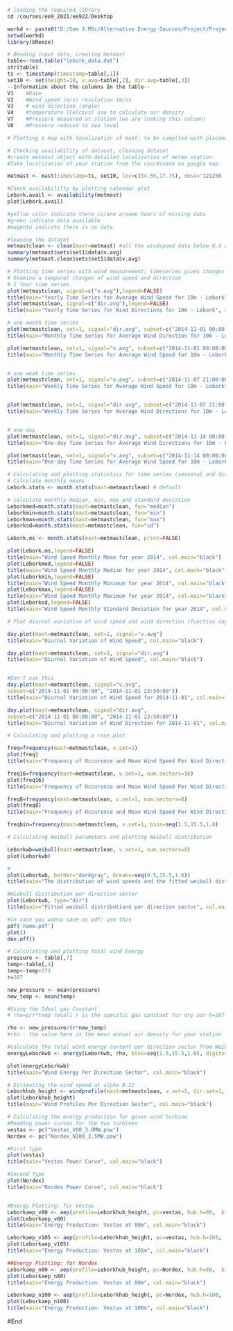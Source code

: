 ```r
# loading the required library
cd /courses/ee9_2021/ee922/Desktop

workd <- paste0("D:/Sem 3 MSc/Alternative Energy Sources/Project/Project 01/wind")
setwd(workd)
library(bReeze)
```


```r
# Reading input data, creating metmast
table<-read.table("lebork_data.dat")
str(table)
ts <- timestamp(timestamp=table[,1])
set10 <- set(height=10, v.avg=table[,2], dir.avg=table[,3])
--Information about the columns in the table--
V1    #Date
V2    #Wind speed (m/s) resolution 1m/ss
V3    # wind direction (angle)
V4    #temperature (Celcius) use to calculate air density
V7    #Pressure measured at station (we are looking this column)
V8    #Pressure reduced to sea level
```


```r
# Plotting a map with localization of mast: to be complted with placemarks in google map

```

```r
# Checking availability of dataset, cleaning dataset
#create metmast object with detailed localization of meteo station.
#Take localization of your station from the coordinate on google map

metmast <- mast(timestamp=ts, set10, loc=c(54.55,17.75), desc="121250 - Koszalin")

#Check availabililty by plotting calendar plot
Lebork.avail <- availability(metmast)
plot(Lebork.avail)

#yellow color indicate there is/are a/some hours of missing data
#green indicate data available
#magenta indicate there is no data

```

```r
#leaning the dataset
metmastclean <- clean(mast=metmast) #all the windspeed data below 0.4 will be replaced as NA
summary(metmast$sets$set1$data$v.avg)
summary(metmast.clean$sets$set1$data$v.avg)
```

```r
# Plotting time series with wind measurement; timeseries gives changes of the wind direction and changes from the wind speed
# Examine a temporal changes of wind speed and direction
# 1 Year time series
plot(metmastclean, signal=c("v.avg"),legend=FALSE)
title(main="Yearly Time Series for Average Wind Speed for 10m - Lebork", col.main="black")
plot(metmastclean, signal=c("dir.avg"),legend=FALSE)
title(main="Yearly Time Series for Wind Directions for 10m - Lebork", col.main="black")

# one month time series
plot(metmastclean, set=1, signal="dir.avg", subset=c("2014-11-01 00:00:00", "2014-11-30 18:00:00"),legend=FALSE)
title(main="Monthly Time Series for Average Wind Direction for 10m - Lebork", col.main="black")

plot(metmastclean, set=1, signal="v.avg", subset=c("2014-11-01 00:00:00", "2014-11-30 18:00:00"),legend=FALSE)
title(main="Monthly Time Series for Average Wind Speed for 10m - Lebork", col.main="black")


# one week time series
plot(metmastclean, set=1, signal="v.avg", subset=c("2014-11-07 21:00:00", "2014-11-14 01:00:00"),legend=FALSE)
title(main="Weekly Time Series for Average Wind Speed for 10m - Lebork", col.main="black")


plot(metmastclean, set=1, signal="dir.avg", subset=c("2014-11-07 21:00:00", "2014-11-14 01:00:00"),legend=FALSE)
title(main="Weekly Time Series for Average Wind Directions for 10m - Lebork", col.main="black")


# one day
plot(metmastclean, set=1, signal="dir.avg", subset=c("2014-11-14 00:00:00", "2014-11-14 23:00:00"),legend=FALSE)
title(main="One-day Time Series for Average Wind Directions for 10m - Lebork", col.main="black")

plot(metmastclean, set=1, signal="v.avg", subset=c("2014-11-14 00:00:00", "2014-11-14 23:00:00"),legend=FALSE)
title(main="One-day Time Series for Average Wind Speed for 10m - Lebork", col.main="black")

```

```r
# Calculating and plotting statistics for time series (seasonal and diurnal changes)
# Calculate monthly means
Lebork.stats <- month.stats(mast=metmastclean) # default

# calculate monthly median, min, max and standard deviation
Leborkmed=month.stats(mast=metmastclean, fun="median")
leborkmin=month.stats(mast=metmastclean, fun="min")
Leborkmax=month.stats(mast=metmastclean, fun="max")
Leborksd=month.stats(mast=metmastclean, fun="sd")

Lebork.ms <- month.stats(mast=metmastclean, print=FALSE)

plot(Lebork.ms,legend=FALSE) 
title(main="Wind Speed Monthly Mean for year 2014", col.main="black")
plot(Leborkmed,legend=FALSE)
title(main="Wind Speed Monthly Median for year 2014", col.main="black")
plot(Leborkmin,legend=FALSE)
title(main="Wind Speed Monthly Minimum for year 2014", col.main="black")
plot(Leborkmax,legend=FALSE)
title(main="Wind Speed Monthly Maximum for year 2014", col.main="black")
plot(Leborksd,legend=FALSE)
title(main="Wind Speed Monthly Standard Deviation for year 2014", col.main="black")
```

```r
# Plot diurnal variation of wind speed and wind direction (function day.plot())

day.plot(mast=metmastclean, set=1, signal="v.avg")
title(main="Diurnal Variation of Wind Speed", col.main="black")

day.plot(mast=metmastclean, set=1, signal="dir.avg")
title(main="Diurnal Variation of Wind Speed", col.main="black")


#Don't use this
day.plot(mast=metmastclean, signal="v.avg",
subset=c("2014-11-01 00:00:00", "2014-11-01 23:50:00"))
title(main="Diurnal Variation of Wind Speed for 2014-11-01", col.main="black")

day.plot(mast=metmastclean, signal="dir.avg",
subset=c("2014-11-01 00:00:00", "2014-11-01 23:50:00"))
title(main="Diurnal Variation of Wind Direction for 2014-11-01", col.main="black")
```

```r
# Calculating and plotting a rose plot

freq=frequency(mast=metmastclean, v.set=1)
plot(freq)
title(main="Frequency of Occurence and Mean Wind Speed Per Wind Direction", col.main="black")

freq16=frequency(mast=metmastclean, v.set=1, num.sectors=16)
plot(freq16)
title(main="Frequency of Occurence and Mean Wind Speed Per Wind Direction Sector 16", col.main="black")

freq8=frequency(mast=metmastclean, v.set=1, num.sectors=8)
plot(freq8)
title(main="Frequency of Occurence and Mean Wind Speed Per Wind Direction Sector 8", col.main="black")

freqbin=frequency(mast=metmastclean, v.set=1, bins=seq(1.5,15.5,1.0)
```


```r
# Calculating Weibull parameters and plotting Weibull distribution

Leborkwb=weibull(mast=metmastclean, v.set=1, num.sectors=8)
plot(Leborkwb)

#
plot(Leborkwb, border="darkgray", breaks=seq(0.5,15.5,1.0))
title(main="The distribution of wind speeds and the fitted weibull distributiond", col.main="black")

#Wiebull distribution per direction sector
plot(Leborkwb, type="dir")
title(main="Fitted weibull distributiond per direction sector", col.main="black")
```

```r
#In cace you wanna save as pdf: use this
pdf('name.pdf')
plot()
dev.off()
```

```r
# Calculating and plotting total wind Energy
pressure <- table[,7]
temp<-table[,4]
temp<-temp+273
r=287

new_pressure <- mean(pressure)
new_temp <- mean(temp)

#Using the Ideal gas Constant
# rho=p/r*temp recall r is the specific gas constant for dry air R=287 [J/kg*K], and p is the pressure

rho <- new_pressure/(r*new_temp)
#rho - the value here is the mean annual air density for your station

#calculate the total wind energy content per direction sector from Weibull data
energyLeborkwb <- energy(Leborkwb, rho, bins=seq(1.5,15.5,1.0), digits=0)

plot(energyLeborkwb)
title(main="Wind Energy Per Direction Sector", col.main="black")
```

```r
# Estimating the wind speed at alpha 0.22
Leborkhub_height <- windprofile(mast=metmastclean, v.set=1, dir.set=1, alpha=0.22,  method="fixed",  num.sectors=8)
plot(Leborkhub_height)
title(main="Wind Profiles Per Direction Sector", col.main="black")
```

```r
# Calculating the energy production for given wind turbine
#Reading power curves for the two turbines
vestas <- pc("Vestas_V90_3.0MW.pow")
Nordex <- pc("Nordex_N100_2.5MW.pow")

#First type
plot(vestas)
title(main="Vestas Power Curve", col.main="black")

#Second Type
plot(Nordex)
title(main="Nordex Power Curve", col.main="black")


#Energy Plotting: for Vestas
Leborkaep_v80 <- aep(profile=Leborkhub_height, pc=vestas, hub.h=80,  bins=seq(4.5,20.5,1.0), rho=1.2452)
plot(Leborkaep_v80)
title(main="Energy Production: Vestas at 80m", col.main="black")

Leborkaep_v105 <- aep(profile=Leborkhub_height, pc=vestas, hub.h=105,  bins=seq(4.5,20.5,1.0), rho=1.2452)
plot(Leborkaep_v105)
title(main="Energy Production: Vestas at 105m", col.main="black")

##Energy Plotting: for Nordex
Leborkaep_n80 <- aep(profile=Leborkhub_height, pc=Nordex, hub.h=80,  bins=seq(4.5,20.5,1.0), rho=1.2452)
plot(Leborkaep_n80)
title(main="Energy Production: Vestas at 80m", col.main="black")

Leborkaep_n100 <- aep(profile=Leborkhub_height, pc=Nordex, hub.h=100,  bins=seq(4.5,20.5,1.0), rho=1.2452)
plot(Leborkaep_n100)
title(main="Energy Production: Vestas at 100m", col.main="black")
```

#End
